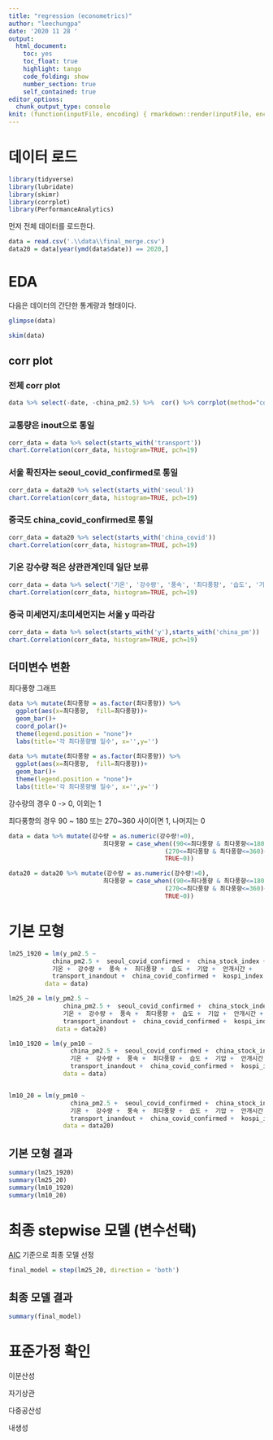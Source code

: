 ```yaml
---
title: "regression (econometrics)"
author: "leechungpa"
date: '2020 11 28 '
output:
  html_document: 
    toc: yes
    toc_float: true
    highlight: tango
    code_folding: show
    number_section: true
    self_contained: true
editor_options: 
  chunk_output_type: console
knit: (function(inputFile, encoding) { rmarkdown::render(inputFile, encoding = encoding, output_file = file.path(dirname(inputFile), './docs/model.html')) })
---
```


# 데이터 로드

```r
library(tidyverse)
library(lubridate)
library(skimr)
library(corrplot)
library(PerformanceAnalytics)
```

먼저 전체 데이터를 로드한다.

```r
data = read.csv('.\\data\\final_merge.csv')
data20 = data[year(ymd(data$date)) == 2020,]
```

# EDA

다음은 데이터의 간단한 통계량과 형태이다.

```r
glimpse(data)

skim(data)
```

## corr plot

### 전체 corr plot

```r
data %>% select(-date, -china_pm2.5) %>%  cor() %>% corrplot(method="color", tl.col="black", title = '')
```



### 교통량은 inout으로 통일

```r
corr_data = data %>% select(starts_with('transport'))
chart.Correlation(corr_data, histogram=TRUE, pch=19)
```

### 서울 확진자는 seoul_covid_confirmed로 통일


```r
corr_data = data20 %>% select(starts_with('seoul'))
chart.Correlation(corr_data, histogram=TRUE, pch=19)
```

### 중국도 china_covid_confirmed로 통일

```r
corr_data = data20 %>% select(starts_with('china_covid'))
chart.Correlation(corr_data, histogram=TRUE, pch=19)
```

### 기온 강수량 적은 상관관계인데 일단 보류

```r
corr_data = data %>% select('기온', '강수량', '풍속', '최다풍향', '습도', '기압', '안개시간')
chart.Correlation(corr_data, histogram=TRUE, pch=19)
```

### 중국 미세먼지/초미세먼지는 서울 y 따라감

```r
corr_data = data %>% select(starts_with('y'),starts_with('china_pm'))
chart.Correlation(corr_data, histogram=TRUE, pch=19)
```


## 더미변수 변환

최다풍향 그래프

```r
data %>% mutate(최다풍향 = as.factor(최다풍향)) %>%
  ggplot(aes(x=최다풍향,  fill=최다풍향))+
  geom_bar()+
  coord_polar()+
  theme(legend.position = "none")+
  labs(title='각 최다풍향별 일수', x='',y='') 
  
data %>% mutate(최다풍향 = as.factor(최다풍향)) %>%
  ggplot(aes(x=최다풍향,  fill=최다풍향))+
  geom_bar()+
  theme(legend.position = "none")+
  labs(title='각 최다풍향별 일수', x='',y='')
```


강수량의 경우 0 -> 0, 이외는 1

최다풍향의 경우 90 ~ 180 또는 270~360 사이이면 1, 나머지는 0

```r
data = data %>% mutate(강수량 = as.numeric(강수량!=0),
                          최다풍향 = case_when((90<=최다풍향 & 최다풍향<=180)~1,
                                           (270<=최다풍향 & 최다풍향<=360)~1,
                                           TRUE~0))

data20 = data20 %>% mutate(강수량 = as.numeric(강수량!=0),
                          최다풍향 = case_when((90<=최다풍향 & 최다풍향<=180)~1,
                                           (270<=최다풍향 & 최다풍향<=360)~1,
                                           TRUE~0))
```



# 기본 모형

```r

lm25_1920 = lm(y_pm2.5 ~  
            china_pm2.5 +  seoul_covid_confirmed +  china_stock_index +  
            기온 +  강수량 +  풍속 +  최다풍향 +  습도 +  기압 +  안개시간 +  
            transport_inandout +  china_covid_confirmed +  kospi_index +  soeul_oil_consumption,
          data = data)

lm25_20 = lm(y_pm2.5 ~  
               china_pm2.5 +  seoul_covid_confirmed +  china_stock_index +  
               기온 +  강수량 +  풍속 +  최다풍향 +  습도 +  기압 +  안개시간 +  
               transport_inandout +  china_covid_confirmed +  kospi_index +  soeul_oil_consumption,
             data = data20)

lm10_1920 = lm(y_pm10 ~  
                 china_pm2.5 +  seoul_covid_confirmed +  china_stock_index +  
                 기온 +  강수량 +  풍속 +  최다풍향 +  습도 +  기압 +  안개시간 +  
                 transport_inandout +  china_covid_confirmed +  kospi_index +  soeul_oil_consumption,
               data = data)


lm10_20 = lm(y_pm10 ~  
                 china_pm2.5 +  seoul_covid_confirmed +  china_stock_index +  
                 기온 +  강수량 +  풍속 +  최다풍향 +  습도 +  기압 +  안개시간 +  
                 transport_inandout +  china_covid_confirmed +  kospi_index +  soeul_oil_consumption,
               data = data20)
```

## 기본 모형 결과

```r
summary(lm25_1920)
summary(lm25_20)
summary(lm10_1920)
summary(lm10_20)
```


# 최종 stepwise 모델 (변수선택)

[AIC](https://en.wikipedia.org/wiki/Akaike_information_criterion) 기준으로 최종 모델 선정

```r
final_model = step(lm25_20, direction = 'both')
```

## 최종 모델 결과

```r
summary(final_model)
```

# 표준가정 확인

이분산성

자기상관

다중공산성

내생성


